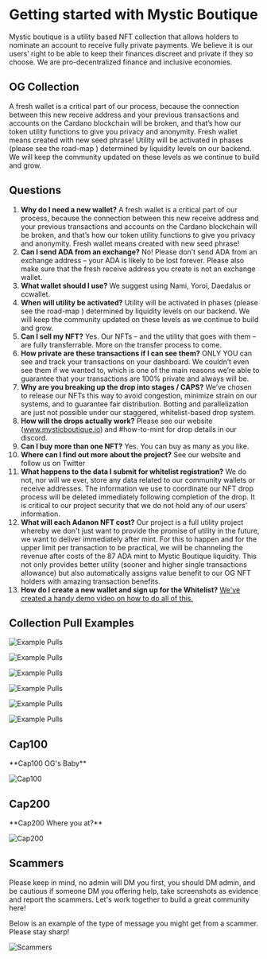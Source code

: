 
# Getting started with Mystic Boutique

Mystic boutique is a utility based NFT collection that allows holders to nominate an account to receive fully private payments. 
We believe it is our users’ right to be able to keep their finances discreet and private if they so choose. We are pro-decentralized finance and inclusive economies.

## OG Collection

A fresh wallet is a critical part of our process, because the connection between this new receive address and your previous transactions and accounts on the Cardano blockchain will be broken, and that’s how our token utility functions to give you privacy and anonymity. 
Fresh wallet means created with new seed phrase! Utility will be activated in phases (please see the road-map ) determined by liquidity levels on our backend. 
We will keep the community updated on these levels as we continue to build and grow. 

## Questions

1. **Why do I need a new wallet?** A fresh wallet is a critical part of our process, because the connection between this new receive address and your previous transactions and accounts on the Cardano blockchain will be broken, and that’s how our token utility functions to give you privacy and anonymity. Fresh wallet means created with new seed phrase!
1. **Can I send ADA from an exchange?** No! Please don’t send ADA from an exchange address – your ADA is likely to be lost forever. Please also make sure that the fresh receive address you create is not an exchange wallet. 
1. **What wallet should I use?** We suggest using Nami, Yoroi, Daedalus or ccwallet. 
1. **When will utility be activated?** Utility will be activated in phases (please see the road-map ) determined by liquidity levels on our backend. We will keep the community updated on these levels as we continue to build and grow. 
1. **Can I sell my NFT?** Yes. Our NFTs – and the utility that goes with them – are fully transferrable. More on the transfer process to come. 
1. **How private are these transactions if I can see them?** ONLY YOU can see and track your transactions on your dashboard. We couldn’t even see them if we wanted to, which is one of the main reasons we’re able to guarantee that your transactions are 100% private and always will be. 
1. **Why are you breaking up the drop into stages / CAPS?** We’ve chosen to release our NFTs this way to avoid congestion, minimize strain on our systems, and to guarantee fair distribution. Botting and parallelization are just not possible under our staggered, whitelist-based drop system. 
1. **How will the drops actually work?** Please see our website (www.mysticboutique.io) and #how-to-mint for drop details in our discord.
1. **Can I buy more than one NFT?** Yes. You can buy as many as you like.
1. **Where can I find out more about the project?** See our website and follow us on Twitter 
1. **What happens to the data I submit for whitelist registration?** We do not, nor will we ever, store any data related to our community wallets or receive addresses. The information we use to coordinate our NFT drop process will be deleted immediately following completion of the drop. It is critical to our project security that we do not hold any of our users’ information.
1. **What will each Adanon NFT cost?** Our project is a full utility project whereby we don't just want to provide the promise of utility in the future, we want to deliver immediately after mint. For this to happen and for the upper limit per transaction to be practical, we will be channeling the revenue after costs of the 87 ADA mint to Mystic Boutique liquidity. This not only provides better utility (sooner and higher single transactions allowance) but also automatically assigns value benefit to our OG NFT holders with amazing transaction benefits.
1. **How do I create a new wallet and sign up for the Whitelist?** [We've created a handy demo video on how to do all of this.](../../public/cap-demo2.mp4)

## Collection Pull Examples

<Bleed>![Example Pulls](../../public/example-pulls0.png)</Bleed>

<Bleed>![Example Pulls](../../public/example-pulls1.png)</Bleed>

<Bleed>![Example Pulls](../../public/example-pulls2.png)</Bleed>

<Bleed>![Example Pulls](../../public/example-pulls3.png)</Bleed>

<Bleed>![Example Pulls](../../public/example-pulls4.png)</Bleed>

<Bleed>![Example Pulls](../../public/example-pulls5.png)</Bleed>

## Cap100

<Callout type="warning" emoji="⚠️">
  **Cap100 OG's Baby** 
</Callout>

<Bleed>![Cap100](../../public/cap100.png)</Bleed>

## Cap200

<Callout type="warning" emoji="⚠️">
  **Cap200 Where you at?**
</Callout>

<Bleed>![Cap200](../../public/cap200.png)</Bleed>


## Scammers

<Callout type="error" emoji="🚫">
 Please keep in mind, no admin will DM you first, you should DM admin, and be cautious if someone DM you offering help, take screenshots as evidence and report the scammers. Let's work together to build a great community here!
</Callout>

Below is an example of the type of message you might get from a scammer. Please stay sharp!

<Bleed>![Scammers](../../public/scammer1.png)</Bleed>
